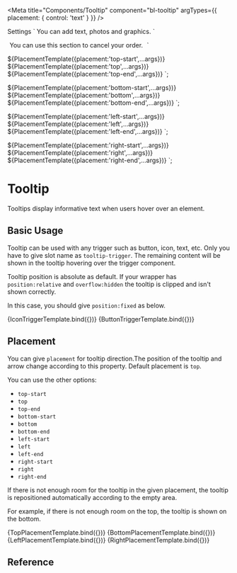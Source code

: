 
<Meta
  title="Components/Tooltip"
  component="bl-tooltip"
  argTypes={{
    placement: {
      control: 'text'
    }
  }}
/>

<bl-tooltip placement="${ifDefined(args.placement)}" style='--bl-tooltip-position:fixed'>
  <bl-button slot="tooltip-trigger" icon="settings" text label="Settings" secondary></bl-button>
  Settings
</bl-tooltip>`

<bl-tooltip placement="${ifDefined(args.placement)}" style='--bl-tooltip-position:fixed'>
  <bl-button slot="tooltip-trigger" icon="plus_fill"></bl-button>
  You can add text, photos and graphics.
</bl-tooltip>`


<bl-tooltip placement="${ifDefined(args.placement)}"
style='--bl-tooltip-position:fixed;margin:5px'>
  <bl-button slot="tooltip-trigger" icon="help" text label="Help" secondary></bl-button>
  You can use this section to cancel your order.
</bl-tooltip>`

${PlacementTemplate({placement:'top-start',...args})}
${PlacementTemplate({placement:'top',...args})}
${PlacementTemplate({placement:'top-end',...args})}
`;

${PlacementTemplate({placement:'bottom-start',...args})}
${PlacementTemplate({placement:'bottom',...args})}
${PlacementTemplate({placement:'bottom-end',...args})}
`;

${PlacementTemplate({placement:'left-start',...args})}
${PlacementTemplate({placement:'left',...args})}
${PlacementTemplate({placement:'left-end',...args})}
`;

${PlacementTemplate({placement:'right-start',...args})}
${PlacementTemplate({placement:'right',...args})}
${PlacementTemplate({placement:'right-end',...args})}
`;

# Tooltip

Tooltips display informative text when users hover over an element.

## Basic Usage

Tooltip can be used with any trigger such as button, icon, text, etc.
Only you have to give slot name as `tooltip-trigger`. The remaining content will be shown in the tooltip hovering over the trigger component.

Tooltip position is absolute as default. If your wrapper has `position:relative` and `overflow:hidden` the tooltip is clipped and isn't shown correctly.

In this case, you should give `position:fixed` as below.

<Canvas>
  <Story name="Usage With Icon Button">
    {IconTriggerTemplate.bind({})}
  </Story>
  <Story name="Usage With Button">
    {ButtonTriggerTemplate.bind({})}
  </Story>
</Canvas>

## Placement

You can give `placement` for tooltip direction.The position of the tooltip and arrow change according to this property.  Default placement is `top`.

You can use the other options:

* `top-start`
* `top`
* `top-end`
* `bottom-start`
* `bottom`
* `bottom-end`
* `left-start`
* `left`
* `left-end`
* `right-start`
* `right`
* `right-end`

If there is not enough room for the tooltip in the given placement, the tooltip is repositioned automatically according to the empty area.

For example, if there is not enough room on the top, the tooltip is shown on the bottom.

<Canvas>
  <Story name="Top Placement">
    {TopPlacementTemplate.bind({})}
  </Story>
</Canvas>

<Canvas>
  <Story name="Bottom Placement">
    {BottomPlacementTemplate.bind({})}
  </Story>
</Canvas>

<Canvas>
  <Story name="Left Placement">
    {LeftPlacementTemplate.bind({})}
  </Story>
</Canvas>

<Canvas>
  <Story name="Right Placement">
    {RightPlacementTemplate.bind({})}
  </Story>
</Canvas>

## Reference

<ArgsTable of="bl-tooltip" />
